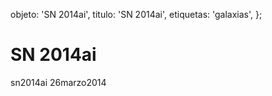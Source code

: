
  objeto: 'SN 2014ai',
  titulo: 'SN 2014ai',
  etiquetas: 'galaxias',
};

# SN 2014ai

<Imagen
  src="objeto/sn2014-ai_20140326_1_sn2014ai_20140326_i88.jpg"
  fecha="20140326"
/>

sn2014ai 26marzo2014